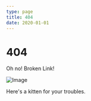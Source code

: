 ```yaml
---
type: page
title: 404
date: 2020-01-01
---
```


# 404

Oh no! Broken Link!

![Image](http://placekitten.com/200/300)

Here's a kitten for your troubles.